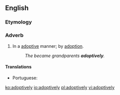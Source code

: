 ==English==

===Etymology===
{{suffix|en|adoptive|ly}}

===Adverb===
{{en-adv|-}}

# In a [[adoptive]] manner; by [[adoption]].
#: ''The became grandparents '''adoptively'''.''

====Translations====
{{trans-top|by adoption}}
* Portuguese: {{t|pt|adotivamente}}
{{trans-mid}}
{{trans-bottom}}

[[ko:adoptively]]
[[io:adoptively]]
[[pl:adoptively]]
[[vi:adoptively]]